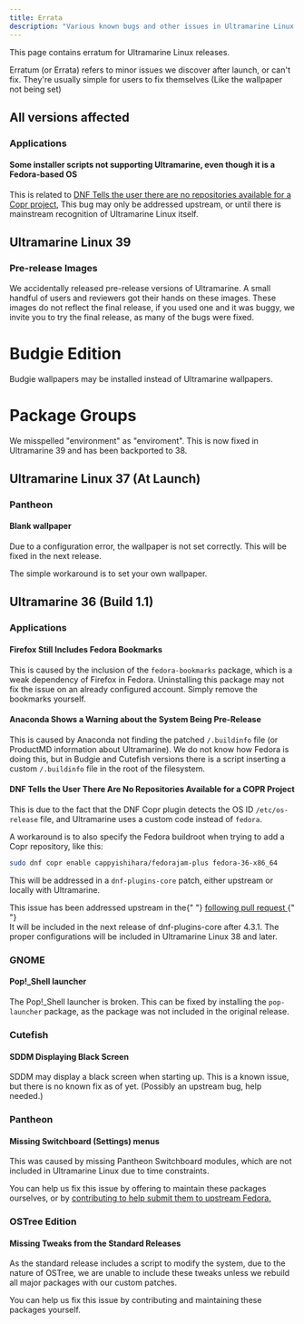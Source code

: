 ```yaml
---
title: Errata
description: "Various known bugs and other issues in Ultramarine Linux."
---
```



This page contains erratum for Ultramarine Linux releases.

Erratum (or Errata) refers to minor issues we discover after launch, or can't fix. They're usually simple for users to fix themselves (Like the wallpaper not being set)

## All versions affected

### Applications

#### Some installer scripts not supporting Ultramarine, even though it is a Fedora-based OS

This is related to [DNF Tells the user there are no repositories available for a Copr project](#dnf-tells-the-user-there-are-no-repositories-available-for-a-copr-project), This bug may only be addressed upstream, or until there is mainstream recognition of Ultramarine Linux itself.

## Ultramarine Linux 39

### Pre-release Images
We accidentally released pre-release versions of Ultramarine. A small handful of users and reviewers got their hands on these images. These images do not reflect the final release, if you used one and it was buggy, we invite you to try the final release, as many of the bugs were fixed.

# Budgie Edition
Budgie wallpapers may be installed instead of Ultramarine wallpapers.

# Package Groups
We misspelled "environment" as "enviroment". This is now fixed in Ultramarine 39 and has been backported to 38.

## Ultramarine Linux 37 (At Launch)

### Pantheon

#### Blank wallpaper

Due to a configuration error, the wallpaper is not set correctly. This will be fixed in the next release.

The simple workaround is to set your own wallpaper.

## Ultramarine 36 (Build 1.1)

### Applications

#### Firefox Still Includes Fedora Bookmarks

This is caused by the inclusion of the `fedora-bookmarks` package, which is a weak dependency of Firefox in Fedora. Uninstalling this package may not fix the issue on an already configured account. Simply remove the bookmarks yourself.


#### Anaconda Shows a Warning about the System Being Pre-Release

This is caused by Anaconda not finding the patched `/.buildinfo` file (or ProductMD information about Ultramarine). We do not know how Fedora is doing this, but in Budgie and Cutefish versions there is a script inserting a custom `/.buildinfo` file in the root of the filesystem.


#### DNF Tells the User There Are No Repositories Available for a COPR Project

This is due to the fact that the DNF Copr plugin detects the OS ID `/etc/os-release` file, and Ultramarine uses a custom code instead of `fedora`.

A workaround is to also specify the Fedora buildroot when trying to add a Copr repository, like this:

```bash
sudo dnf copr enable cappyishihara/fedorajam-plus fedora-36-x86_64
```

This will be addressed in a `dnf-plugins-core` patch, either upstream or locally with Ultramarine.

<Alert type="info">
  This issue has been addressed upstream in the{" "}
  <a href="https://github.com/rpm-software-management/dnf-plugins-core/pull/463">
    following pull request
  </a>{" "}
  <br /> It will be included in the next release of dnf-plugins-core after
  4.3.1. The proper configurations will be included in Ultramarine Linux 38 and
  later.
</Alert>

### GNOME

#### Pop!\_Shell launcher

The Pop!\_Shell launcher is broken. This can be fixed by installing the `pop-launcher` package, as the package was not included in the original release.

### Cutefish

#### SDDM Displaying Black Screen

SDDM may display a black screen when starting up. This is a known issue, but there is no known fix as of yet. (Possibly an upstream bug, help needed.)

### Pantheon

#### Missing Switchboard (Settings) menus

This was caused by missing Pantheon Switchboard modules, which are not included in Ultramarine Linux due to time constraints.

You can help us fix this issue by offering to maintain these packages ourselves, or by [contributing to help submit them to upstream Fedora.](https://fedoraproject.org/wiki/SIGs/Pantheon)

### OSTree Edition

#### Missing Tweaks from the Standard Releases

As the standard release includes a script to modify the system, due to the nature of OSTree, we are unable to include these tweaks unless we rebuild all major packages with our custom patches.

You can help us fix this issue by contributing and maintaining these packages yourself.
